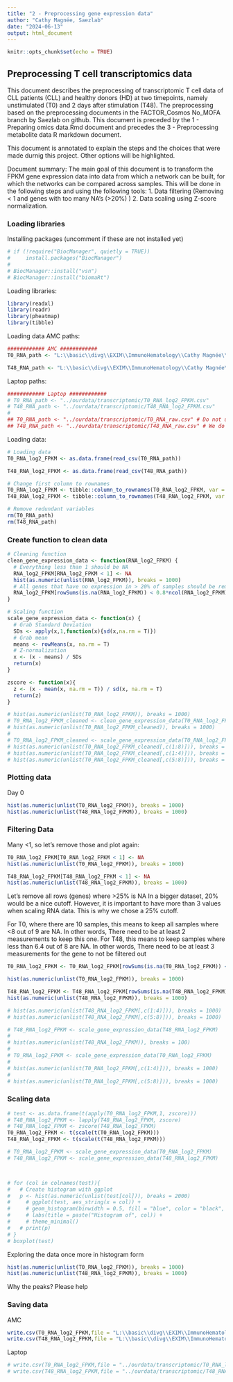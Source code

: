 ```yaml
---
title: "2 - Preprocessing gene expression data"
author: "Cathy Magnée, Saezlab"
date: "2024-06-13"
output: html_document
---
```


```r
knitr::opts_chunk$set(echo = TRUE)
```

## Preprocessing T cell transcriptomics data

This document describes the preprocessing of transcriptomic T cell data of CLL patients (CLL) and healthy donors (HD) at two timepoints, namely unstimulated (T0) and 2 days after stimulation (T48).
The preprocessing based on the preprocessing documents in the FACTOR_Cosmos No_MOFA branch by Saezlab on github. This document is preceded by the 1 - Preparing omics data.Rmd document and precedes the 3 - Preprocessing metabolite data R markdown document. 

This document is annotated to explain the steps and the choices that were made durnig this project. Other options will be highlighted. 

Document summary:
The main goal of this document is to transform the FPKM gene expression data into data from which a network can be built, for which the networks can be compared across samples. This will be done in the following steps and using the following tools:
1. Data filtering (Removing < 1 and genes with too many NA's (>20%) )
2. Data scaling using Z-score normalization.  

### Loading libraries

Installing packages (uncomment if these are not installed yet)
```r
# if (!require("BiocManager", quietly = TRUE))
#     install.packages("BiocManager")
# 
# BiocManager::install("vsn")
# BiocManager::install("biomaRt")

```

Loading libraries:
```r
library(readxl)
library(readr)
library(pheatmap)
library(tibble)
```

Loading data
AMC paths:
```r
############ AMC ############  
T0_RNA_path <- "L:\\basic\\divg\\EXIM\\ImmunoHematology\\Cathy Magnée\\Data\\CD3_HDvsCLL\\Transcriptomic\\T0_RNA_log2_FPKM.csv"

T48_RNA_path <- "L:\\basic\\divg\\EXIM\\ImmunoHematology\\Cathy Magnée\\Data\\CD3_HDvsCLL\\Transcriptomic\\T48_RNA_log2_FPKM.csv"

```
Laptop paths:
```r
############ Laptop ############ 
# T0_RNA_path <- "../ourdata/transcriptomic/T0_RNA_log2_FPKM.csv"
# T48_RNA_path <- "../ourdata/transcriptomic/T48_RNA_log2_FPKM.csv"
# 
## T0_RNA_path <- "../ourdata/transcriptomic/T0_RNA_raw.csv" # Do not use these?
## T48_RNA_path <- "../ourdata/transcriptomic/T48_RNA_raw.csv" # We do not use these

```

Loading data:
```r

# Loading data
T0_RNA_log2_FPKM <- as.data.frame(read_csv(T0_RNA_path))

T48_RNA_log2_FPKM <- as.data.frame(read_csv(T48_RNA_path))

# Change first column to rownames
T0_RNA_log2_FPKM <- tibble::column_to_rownames(T0_RNA_log2_FPKM, var = "...1")
T48_RNA_log2_FPKM <- tibble::column_to_rownames(T48_RNA_log2_FPKM, var = "...1")

# Remove redundant variables
rm(T0_RNA_path)
rm(T48_RNA_path)

```

### Create function to clean data

```r
# Cleaning function
clean_gene_expression_data <- function(RNA_log2_FPKM) {
  # Everything less than 1 should be NA
  RNA_log2_FPKM[RNA_log2_FPKM < 1] <- NA 
  hist(as.numeric(unlist(RNA_log2_FPKM)), breaks = 1000)
  # All genes that have no expression in > 20% of samples should be removed
  RNA_log2_FPKM[rowSums(is.na(RNA_log2_FPKM)) < 0.8*ncol(RNA_log2_FPKM),]
}

# Scaling function
scale_gene_expression_data <- function(x) {
  # Grab Standard Deviation
  SDs <- apply(x,1,function(x){sd(x,na.rm = T)})
  # Grab mean
  means <- rowMeans(x, na.rm = T)
  # Z-normalization 
  x <- (x - means) / SDs
  return(x)
}

zscore <- function(x){
  z <- (x - mean(x, na.rm = T)) / sd(x, na.rm = T)
  return(z)
}

```

```r
# hist(as.numeric(unlist(T0_RNA_log2_FPKM)), breaks = 1000)
# T0_RNA_log2_FPKM_cleaned <- clean_gene_expression_data(T0_RNA_log2_FPKM)
# hist(as.numeric(unlist(T0_RNA_log2_FPKM_cleaned)), breaks = 1000)
# 
# T0_RNA_log2_FPKM_cleaned <- scale_gene_expression_data(T0_RNA_log2_FPKM_cleaned)
# hist(as.numeric(unlist(T0_RNA_log2_FPKM_cleaned[,c(1:8)])), breaks = 1000)
# hist(as.numeric(unlist(T0_RNA_log2_FPKM_cleaned[,c(1:4)])), breaks = 1000)
# hist(as.numeric(unlist(T0_RNA_log2_FPKM_cleaned[,c(5:8)])), breaks = 1000)

```


### Plotting data

Day 0
```r
hist(as.numeric(unlist(T0_RNA_log2_FPKM)), breaks = 1000)
hist(as.numeric(unlist(T48_RNA_log2_FPKM)), breaks = 1000)

```

### Filtering Data
Many <1, so let's remove those and plot again:
```r

T0_RNA_log2_FPKM[T0_RNA_log2_FPKM < 1] <- NA
hist(as.numeric(unlist(T0_RNA_log2_FPKM)), breaks = 1000) 

T48_RNA_log2_FPKM[T48_RNA_log2_FPKM < 1] <- NA
hist(as.numeric(unlist(T48_RNA_log2_FPKM)), breaks = 1000) 
```

Let's remove all rows (genes) where >25% is NA
In a bigger dataset, 20% would be a nice cutoff. However, it is important to have more than 3 values when scaling RNA data. This is why we chose a 25% cutoff. 

For T0, where there are 10 samples, this means to keep all samples where <8 out of 9 are NA. In other words, There need to be at least 2 measurements to keep this one. 
For T48, this means to keep samples where less than 6.4 out of 8 are NA. In other words, There need to be at least 3 measurements for the gene to not be filtered out

```r
T0_RNA_log2_FPKM <- T0_RNA_log2_FPKM[rowSums(is.na(T0_RNA_log2_FPKM)) < 0.75*ncol(T0_RNA_log2_FPKM),]

hist(as.numeric(unlist(T0_RNA_log2_FPKM)), breaks = 1000) 

T48_RNA_log2_FPKM <- T48_RNA_log2_FPKM[rowSums(is.na(T48_RNA_log2_FPKM)) < 0.75*ncol(T48_RNA_log2_FPKM),]
hist(as.numeric(unlist(T48_RNA_log2_FPKM)), breaks = 1000) 

# hist(as.numeric(unlist(T48_RNA_log2_FPKM[,c(1:4)])), breaks = 1000)
# hist(as.numeric(unlist(T48_RNA_log2_FPKM[,c(5:8)])), breaks = 1000)

# T48_RNA_log2_FPKM <- scale_gene_expression_data(T48_RNA_log2_FPKM)
# 
# hist(as.numeric(unlist(T48_RNA_log2_FPKM)), breaks = 100)
# 
# T0_RNA_log2_FPKM <- scale_gene_expression_data(T0_RNA_log2_FPKM)
# 
# hist(as.numeric(unlist(T0_RNA_log2_FPKM[,c(1:4)])), breaks = 1000)
# 
# hist(as.numeric(unlist(T0_RNA_log2_FPKM[,c(5:8)])), breaks = 1000)


```
### Scaling data
```r

# test <- as.data.frame(t(apply(T0_RNA_log2_FPKM,1, zscore)))
# T48_RNA_log2_FPKM <- lapply(T48_RNA_log2_FPKM, zscore)
# T48_RNA_log2_FPKM <- zscore(T48_RNA_log2_FPKM)
T0_RNA_log2_FPKM <- t(scale(t(T0_RNA_log2_FPKM)))
T48_RNA_log2_FPKM <- t(scale(t(T48_RNA_log2_FPKM)))

# T0_RNA_log2_FPKM <- scale_gene_expression_data(T0_RNA_log2_FPKM)
# T48_RNA_log2_FPKM <- scale_gene_expression_data(T48_RNA_log2_FPKM)



# for (col in colnames(test)){
#   # Create histogram with ggplot
#   p <- hist(as.numeric(unlist(test[col])), breaks = 2000)
#     # ggplot(test, aes_string(x = col)) +
#     # geom_histogram(binwidth = 0.5, fill = "blue", color = "black", alpha = 0.7) +
#     # labs(title = paste("Histogram of", col)) +
#     # theme_minimal()
#   # print(p)
# }
# boxplot(test)

```

Exploring the data once more in histogram form
```r
hist(as.numeric(unlist(T0_RNA_log2_FPKM)), breaks = 1000)
hist(as.numeric(unlist(T48_RNA_log2_FPKM)), breaks = 1000)

```

Why the peaks? Please help

### Saving data
AMC
```r
write.csv(T0_RNA_log2_FPKM,file = "L:\\basic\\divg\\EXIM\\ImmunoHematology\\Cathy Magnée\\Data\\CD3_HDvsCLL\\Transcriptomic\\T0_RNA_log2_FPKM_cleaned.csv")
write.csv(T48_RNA_log2_FPKM,file = "L:\\basic\\divg\\EXIM\\ImmunoHematology\\Cathy Magnée\\Data\\CD3_HDvsCLL\\Transcriptomic\\T48_RNA_log2_FPKM_cleaned.csv")
```

Laptop
```r
# write.csv(T0_RNA_log2_FPKM,file = "../ourdata/transcriptomic/T0_RNA_log2_FPKM_cleaned.csv")
# write.csv(T48_RNA_log2_FPKM,file = "../ourdata/transcriptomic/T48_RNA_log2_FPKM_cleaned.csv")
```

